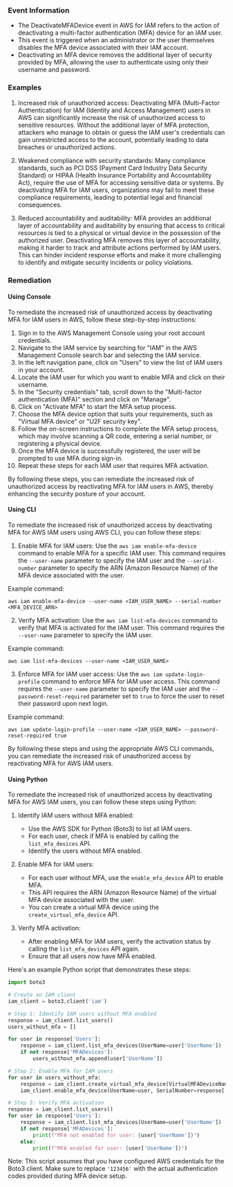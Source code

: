 
### Event Information

- The DeactivateMFADevice event in AWS for IAM refers to the action of deactivating a multi-factor authentication (MFA) device for an IAM user.
- This event is triggered when an administrator or the user themselves disables the MFA device associated with their IAM account.
- Deactivating an MFA device removes the additional layer of security provided by MFA, allowing the user to authenticate using only their username and password.


### Examples

1. Increased risk of unauthorized access: Deactivating MFA (Multi-Factor Authentication) for IAM (Identity and Access Management) users in AWS can significantly increase the risk of unauthorized access to sensitive resources. Without the additional layer of MFA protection, attackers who manage to obtain or guess the IAM user's credentials can gain unrestricted access to the account, potentially leading to data breaches or unauthorized actions.

2. Weakened compliance with security standards: Many compliance standards, such as PCI DSS (Payment Card Industry Data Security Standard) or HIPAA (Health Insurance Portability and Accountability Act), require the use of MFA for accessing sensitive data or systems. By deactivating MFA for IAM users, organizations may fail to meet these compliance requirements, leading to potential legal and financial consequences.

3. Reduced accountability and auditability: MFA provides an additional layer of accountability and auditability by ensuring that access to critical resources is tied to a physical or virtual device in the possession of the authorized user. Deactivating MFA removes this layer of accountability, making it harder to track and attribute actions performed by IAM users. This can hinder incident response efforts and make it more challenging to identify and mitigate security incidents or policy violations.

### Remediation

#### Using Console

To remediate the increased risk of unauthorized access by deactivating MFA for IAM users in AWS, follow these step-by-step instructions:

1. Sign in to the AWS Management Console using your root account credentials.
2. Navigate to the IAM service by searching for "IAM" in the AWS Management Console search bar and selecting the IAM service.
3. In the left navigation pane, click on "Users" to view the list of IAM users in your account.
4. Locate the IAM user for which you want to enable MFA and click on their username.
5. In the "Security credentials" tab, scroll down to the "Multi-factor authentication (MFA)" section and click on "Manage".
6. Click on "Activate MFA" to start the MFA setup process.
7. Choose the MFA device option that suits your requirements, such as "Virtual MFA device" or "U2F security key".
8. Follow the on-screen instructions to complete the MFA setup process, which may involve scanning a QR code, entering a serial number, or registering a physical device.
9. Once the MFA device is successfully registered, the user will be prompted to use MFA during sign-in.
10. Repeat these steps for each IAM user that requires MFA activation.

By following these steps, you can remediate the increased risk of unauthorized access by reactivating MFA for IAM users in AWS, thereby enhancing the security posture of your account.

#### Using CLI

To remediate the increased risk of unauthorized access by deactivating MFA for AWS IAM users using AWS CLI, you can follow these steps:

1. Enable MFA for IAM users: Use the `aws iam enable-mfa-device` command to enable MFA for a specific IAM user. This command requires the `--user-name` parameter to specify the IAM user and the `--serial-number` parameter to specify the ARN (Amazon Resource Name) of the MFA device associated with the user.

Example command:
```
aws iam enable-mfa-device --user-name <IAM_USER_NAME> --serial-number <MFA_DEVICE_ARN>
```

2. Verify MFA activation: Use the `aws iam list-mfa-devices` command to verify that MFA is activated for the IAM user. This command requires the `--user-name` parameter to specify the IAM user.

Example command:
```
aws iam list-mfa-devices --user-name <IAM_USER_NAME>
```

3. Enforce MFA for IAM user access: Use the `aws iam update-login-profile` command to enforce MFA for IAM user access. This command requires the `--user-name` parameter to specify the IAM user and the `--password-reset-required` parameter set to `true` to force the user to reset their password upon next login.

Example command:
```
aws iam update-login-profile --user-name <IAM_USER_NAME> --password-reset-required true
```

By following these steps and using the appropriate AWS CLI commands, you can remediate the increased risk of unauthorized access by reactivating MFA for AWS IAM users.

#### Using Python

To remediate the increased risk of unauthorized access by deactivating MFA for AWS IAM users, you can follow these steps using Python:

1. Identify IAM users without MFA enabled:
   - Use the AWS SDK for Python (Boto3) to list all IAM users.
   - For each user, check if MFA is enabled by calling the `list_mfa_devices` API.
   - Identify the users without MFA enabled.

2. Enable MFA for IAM users:
   - For each user without MFA, use the `enable_mfa_device` API to enable MFA.
   - This API requires the ARN (Amazon Resource Name) of the virtual MFA device associated with the user.
   - You can create a virtual MFA device using the `create_virtual_mfa_device` API.

3. Verify MFA activation:
   - After enabling MFA for IAM users, verify the activation status by calling the `list_mfa_devices` API again.
   - Ensure that all users now have MFA enabled.

Here's an example Python script that demonstrates these steps:

```python
import boto3

# Create an IAM client
iam_client = boto3.client('iam')

# Step 1: Identify IAM users without MFA enabled
response = iam_client.list_users()
users_without_mfa = []

for user in response['Users']:
    response = iam_client.list_mfa_devices(UserName=user['UserName'])
    if not response['MFADevices']:
        users_without_mfa.append(user['UserName'])

# Step 2: Enable MFA for IAM users
for user in users_without_mfa:
    response = iam_client.create_virtual_mfa_device(VirtualMFADeviceName=user + '-MFA')
    iam_client.enable_mfa_device(UserName=user, SerialNumber=response['VirtualMFADevice']['SerialNumber'], AuthenticationCode1='123456', AuthenticationCode2='123456')

# Step 3: Verify MFA activation
response = iam_client.list_users()
for user in response['Users']:
    response = iam_client.list_mfa_devices(UserName=user['UserName'])
    if not response['MFADevices']:
        print(f"MFA not enabled for user: {user['UserName']}")
    else:
        print(f"MFA enabled for user: {user['UserName']}")
```

Note: This script assumes that you have configured AWS credentials for the Boto3 client. Make sure to replace `'123456'` with the actual authentication codes provided during MFA device setup.

